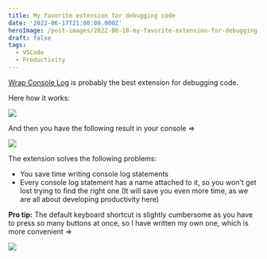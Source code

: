```yaml
---
title: My favorite extension for debugging code
date: '2022-06-17T21:00:00.000Z'
heroImage: /post-images/2022-06-18-my-favorite-extension-for-debugging-code.png
draft: false
tags:
  - VSCode
  - Productivity
---
```


[Wrap Console Log](https://marketplace.visualstudio.com/items?itemName=midnightsyntax.vscode-wrap-console-log) is probably the best extension for debugging code.

Here how it works:

![](/post-images/2022-06-console-log-wrap-in-action.gif)

And then you have the following result in your console =>

![](/post-images/2022-06-image-1.webp)

The extension solves the following problems:

* You save time writing console log statements
* Every console log statement has a name attached to it, so you won't get lost trying to find the right one (It will save you even more time, as we are all about developing productivity here)

**Pro tip:** The default keyboard shortcut is slightly cumbersome as you have to press so many buttons at once, so I have written my own one, which is more convenient =>

![](/post-images/2022-06-image-2.webp)
